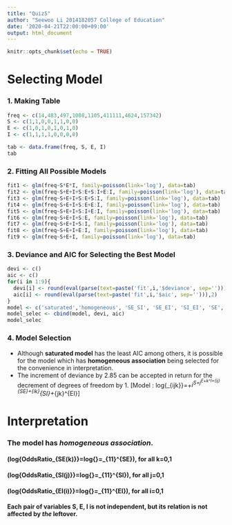```yaml
---
title: "Quiz5"
author: "Seewoo Li 2014182057 College of Education"
date: '2020-04-21T22:00:00+09:00'
output: html_document
---
```


```r
knitr::opts_chunk$set(echo = TRUE)
```

# Selecting Model

### 1. Making Table
```r
freq <- c(14,483,497,1008,1105,411111,4624,157342)
S <- c(1,1,0,0,1,1,0,0)
E <- c(1,0,1,0,1,0,1,0)
I <- c(1,1,1,1,0,0,0,0)

tab <- data.frame(freq, S, E, I)
tab
```

### 2. Fitting All Possible Models
```r
fit1 <- glm(freq~S*E*I, family=poisson(link='log'), data=tab)
fit2 <- glm(freq~S+E+I+S:E+S:I+E:I, family=poisson(link='log'), data=tab)
fit3 <- glm(freq~S+E+I+S:E+S:I, family=poisson(link='log'), data=tab)
fit4 <- glm(freq~S+E+I+S:E+E:I, family=poisson(link='log'), data=tab)
fit5 <- glm(freq~S+E+I+S:I+E:I, family=poisson(link='log'), data=tab)
fit6 <- glm(freq~S+E+I+S:E, family=poisson(link='log'), data=tab)
fit7 <- glm(freq~S+E+I+S:I, family=poisson(link='log'), data=tab)
fit8 <- glm(freq~S+E+I+E:I, family=poisson(link='log'), data=tab)
fit9 <- glm(freq~S+E+I, family=poisson(link='log'), data=tab)
```

### 3. Deviance and AIC for Selecting the Best Model
```r
devi <- c()
aic <- c()
for(i in 1:9){
  devi[i] <- round(eval(parse(text=paste('fit',i,'$deviance', sep=''))),2)
  aic[i] <- round(eval(parse(text=paste('fit',i,'$aic', sep=''))),2)
}
model <- c('saturated','homogeneous', 'SE_SI', 'SE_EI', 'SI_EI', 'SE', 'SI', 'EI','Mutual indep')
model_selec <- cbind(model, devi, aic)
model_selec
```

### 4. Model Selection
* Although **saturated model** has the least AIC among others, it is possible for the model which has **homogeneous association** being selected for the convenience in interpretation.
* The increment of deviance by 2.85 can be accepted in return for the decrement of degrees of freedom by 1.
\[Model : log{\mu_{ijk}}=\lambda+\lambda_i^S+\lambda_j^E+\lambda_k^I+\lambda_{ij}^{SE}+\lambda_{ik}^{SI}+\lambda_{jk}^{EI}\]


# Interpretation
### The model has *homogeneous association*.
#### \(log{OddsRatio_{SE(k)}}=log{\frac{\mu_{11(k)}\mu_{00(k)}}{\mu_{10(k)}\mu_{01(k)}}}=\lambda_{11}^{SE}\), for all k=0,1
#### \(log{OddsRatio_{SI(j)}}=log{\frac{\mu_{1(j)1}\mu_{0(j)0}}{\mu_{1(j)0}\mu_{0(j)1}}}=\lambda_{11}^{SI}\), for all j=0,1
#### \(log{OddsRatio_{EI(i)}}=log{\frac{\mu_{(i)11}\mu_{(i)00}}{\mu_{(i)10}\mu_{(i)01}}}=\lambda_{11}^{EI}\), for all i=0,1
#### Each pair of variables S, E, I is not independent, but its relation is not affected by *the* leftover.

